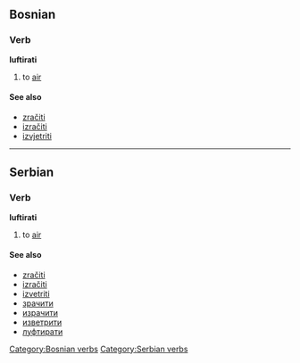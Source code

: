 ==Bosnian==
===Verb===
'''luftirati'''
#to [[air]]
====See also====
*[[zračiti]]
*[[izračiti]]
*[[izvjetriti]]
[[Category:Bosnian verbs]]
----
==Serbian==
===Verb===
'''luftirati'''
#to [[air]]
====See also====
*[[zračiti]]
*[[izračiti]]
*[[izvetriti]]
*[[зрачити]]
*[[израчити]]
*[[изветрити]]
*[[луфтирати]]
[[Category:Serbian verbs]]
